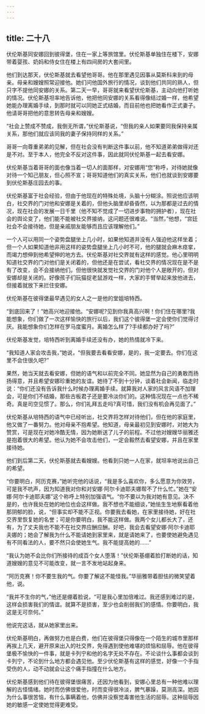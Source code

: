 ```yaml
---
---
---
```

title: 二十八
---




伏伦斯基同安娜回到彼得堡，住在一家上等旅馆里。伏伦斯基单独住在楼下，安娜带着婴孩、奶妈和侍女住在楼上有四间房的大套间里。

他们到达那天，伏伦斯基就去看望他哥哥。他在那里遇见因事从莫斯科来到的母亲。母亲和嫂嫂照常迎接他。她们问他国外旅行的情况，谈到他们共同的熟人，但只字不提他同安娜的关系。第二天一早，哥哥就来看望伏伦斯基，主动向他打听她的情况。伏伦斯基坦率地告诉他，他把他同安娜的关系看得像结过婚一样，他希望她能办理离婚手续，到那时就可以同她正式结婚，而目前他也把她看作正式妻子。他请哥哥把他的意思转告母亲和嫂嫂。

“社会上赞成不赞成，我倒无所谓，”伏伦斯基说，“但我的亲人如果要同我保持亲属关系，那他们就应该同我的妻子保持同样的关系。”

哥哥一向尊重弟弟的见解，但在社会没有判断这件事以前，他不知道弟弟做得对还是不对。至于本人，他完全不反对这件事，因此就同伏伦斯基一起去看安娜。

伏伦斯基当着哥哥的面也像当着一切人的面那样，对安娜用“您”称呼，对待她就像对待一个知己朋友，但心照不宣；哥哥知道他们的真实关系，他们也就谈到安娜要到伏伦斯基庄园去的事。

伏伦斯基富于社会经验，但由于他现在的特殊处境，头脑十分糊涂。照说他应该明白，社交界的门对他和安娜是关着的，但他头脑里却昏昏然，以为那都是过去的情况，现在社会的发展一日千里（他不知不觉成了一切进步事物的拥护者），现在社会的舆论变了，他们能不能被社交界接纳，这问题还很难说。“当然，”他想，“宫廷社会不会接待她，但是亲戚朋友能够而且应该理解他们。”

一个人可以用同一个姿势盘腿坐上几小时，如果他知道并没有人强迫他这样坐着；但一个人如果知道他非用这样的姿势盘腿坐上几小时不可，他的腿就会麻木痉挛，而竭力想伸到他希望伸的地方去。伏伦斯基对社交界就有这样的感觉。他心里明明知道社交界的门对他们是关闭着的，但他还是在尝试，看社交界的情况现在是不是有了改变，会不会接纳他们。但他很快就发觉社交界的门对他个人是敞开的，但对安娜却是关闭的。好像孩子们玩猫捉老鼠游戏一样，大家的手臂举起来放他进去，但接着就放下来拦住安娜。

伏伦斯基在彼得堡最早遇见的女人之一是他的堂姐培特西。

“到底回来了！”她高兴地迎接他。“安娜呢?见到你我真高兴啊！你们住在哪里?我能想象，你们做了一次这样愉快的旅行以后，我们这个彼得堡一定会使你们觉得讨厌。我能想象你们怎样在罗马度蜜月。离婚怎么样了?手续都办好了吗?”

伏伦斯基发觉，培特西听到离婚手续还没有办，她的热情就冷下来。

“我知道人家会攻击我，”她说，“但我要去看看安娜，是的，我一定要去。你们在这里不会住很久吧?”

果然，她当天就去看安娜，但她的语气和以前完全不同。她显然为自己的勇敢而扬扬得意，并且希望安娜珍重她的友谊。她待了不到十分钟，谈着社会新闻，临走时说：“你们还没有告诉我什么时候办理离婚手续。就算我对人家的风言风语不加理会，可是你们不结婚，那些古板君子还是要冷淡你们的。这种情况现在一点也不稀奇。真是司空见惯了。那么，你们礼拜五走吗?真可惜，我们没有机会再见面了。”

伏伦斯基从培特西的语气中已经听出，社交界将怎样对待他们，但在他的家庭里，他又做了一番努力。他对母亲不抱希望。他知道，母亲最初见到安娜时，对她大为赞赏，可是现在对她冷酷无情，因为她断送了儿子的前程。不过他对嫂嫂华丽雅还是抱着很大的希望。他认为她不会攻击他们，一定会毅然去看望安娜，并且在家里接待她。

他们到后第二天，伏伦斯基就去看嫂嫂。他看到只她一人在家，就坦率地说出自己的希望。

“你要明白，阿历克赛，”她听完他的话说，“我是多么喜欢你，多么愿意为你效劳，可是我不吭声，因为知道我对你和对安娜·阿尔卡迪耶夫娜帮不了什么忙。”她在“安娜·阿尔卡迪耶夫娜”这个称呼上特别加强语气。“你不要以为我对她有意见。决不是的，也许我处在她的地位也会这样做。我不想也不能细谈，”她怯生生地察看着他那阴郁的脸，说，“但事实却不能不正视。你要我去看她，在家里接待她，好在社交界里恢复她的名誉；可是你要明白，我不能这样做。我两个女儿都长大了，还有，为了丈夫我也不能不在社交界应酬应酬。好吧，我会去看望安娜·阿尔卡迪耶夫娜的；她会了解我为什么不能请她到家里来，就是请她来了，也要使她避免遇见有不同看法的人，要不然只会使她生气。我不能提高她的……”

“我认为她不会比你们所接待的成百个女人堕落！”伏伦斯基绷着脸打断她的话，知道嫂嫂的意见不可能改变，就一言不发地站起身来。

“阿历克赛！你不要生我的气。你要了解这不能怪我。”华丽雅带着胆怯的微笑望着他，说。

“我并不生你的气，”他还是绷着脸说，“可是我心里加倍难过。我还感到难过的是，这样会损害我们的情谊。就算不是损害，至少也会削弱我们的感情。你要明白，我这是无可奈何。”

他说完这话，就从她家里出来。

伏伦斯基明白，再做努力也是白费，他们在彼得堡只得像在一个陌生的城市里那样再挨上几天，避开原来出入的社交界，免得遇到使他难堪的烦恼和屈辱。他在彼得堡极不愉快的一件事，就是卡列宁和他的名字无处不存在。不论谈什么事都会谈到卡列宁，不论到什么地方都会遇见他。至少伏伦斯基有这样的感觉，好像一个手指受伤的人，动不动就会让这个痛手指撞在什么地方。

伏伦斯基感到他们待在彼得堡很痛苦，还因为他看到，安娜心里总有一种他难以理解的古怪情绪。她时而仿佛很爱他，时而变得很冷淡，脾气暴躁，莫测高深。她因为什么事很苦恼，有什么事瞒着他，仿佛并没察觉毒害他生活的屈辱。这种屈辱因她的敏感一定使她觉得更难受。